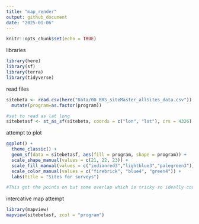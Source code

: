 ```yaml
---
title: "map_render"
output: github_document
date: "2025-01-06"
---
```


```r
knitr::opts_chunk$set(echo = TRUE)
```
libraries
```r
library(here)
library(sf)
library(terra)
library(tidyverse)
```

read files
```r
sitebeta <- read.csv(here("Data/00_RRS_siteMaster_allSites_data.csv")) %>%
  mutate(program=as.factor(program))

#set to read as lat long
sitebetasf <- st_as_sf(sitebeta, coords = c("lon", "lat"), crs = 4326) 

```

attempt to plot
```r
ggplot() + 
  theme_classic() +
  geom_sf(data = sitebetasf, aes(fill = program, shape = program)) + 
  scale_shape_manual(values = c(21, 22, 23)) +
  scale_fill_manual(values = c("indianred3","lightblue3","palegreen3")) +
  scale_color_manual(values = c("firebrick", "blue4", "green4")) + 
  labs(title = "Sites for surveys") 

#This got the points on but some overlap which is tricky so ideally could make an interactive

```


intercative map attempt
```r
library(mapview)
mapview(sitebetasf, zcol = "program") 
```

